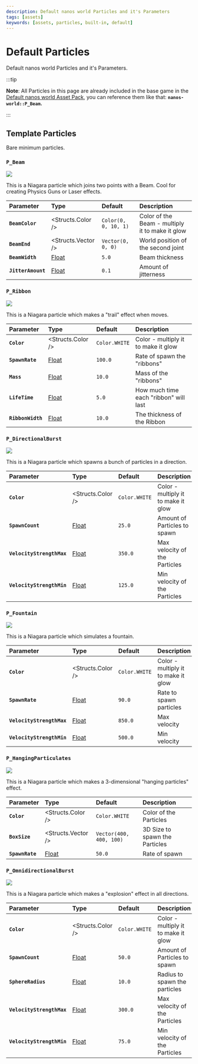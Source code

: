 ```yaml
---
description: Default nanos world Particles and it's Parameters
tags: [assets]
keywords: [assets, particles, built-in, default]
---
```


# Default Particles

Default nanos world Particles and it's Parameters.


:::tip

**Note**: All Particles in this page are already included in the base game in the [Default nanos world Asset Pack](./assets-modding/default-asset-pack/default-asset-pack.md), you can reference them like that: **`nanos-world::P_Beam`.**

:::

## Template Particles

Bare minimum particles.

### `P_Beam`

![](/img/docs/default-particles-beam.jpg)

This is a Niagara particle which joins two points with a Beam. Cool for creating Physics Guns or Laser effects.

| Parameter | Type | Default | Description |
| :--- | :--- | :--- | :--- |
| **`BeamColor`** | <Structs.Color /> | `Color(0, 0, 10, 1)` | Color of the Beam - multiply it to make it glow |
| **`BeamEnd`** | <Structs.Vector /> | `Vector(0, 0, 0)` | World position of the second joint |
| **`BeamWidth`** | [Float](./scripting-reference/classes/particle.mdx#setparameterfloat) | `5.0` | Beam thickness |
| **`JitterAmount`** | [Float](./scripting-reference/classes/particle.mdx#setparameterfloat) | `0.1` | Amount of jitterness |

### `P_Ribbon`

![](/img/docs/default-particles-ribbon.jpg)

This is a Niagara particle which makes a "trail" effect when moves.

| Parameter | Type | Default | Description |
| :--- | :--- | :--- | :--- |
| **`Color`** | <Structs.Color /> | `Color.WHITE` | Color - multiply it to make it glow |
| **`SpawnRate`** | [Float](./scripting-reference/classes/particle.mdx#setparameterfloat) | `100.0` | Rate of spawn the "ribbons" |
| **`Mass`** | [Float](./scripting-reference/classes/particle.mdx#setparameterfloat) | `10.0` | Mass of the "ribbons" |
| **`LifeTime`** | [Float](./scripting-reference/classes/particle.mdx#setparameterfloat) | `5.0` | How much time each "ribbon" will last |
| **`RibbonWidth`** | [Float](./scripting-reference/classes/particle.mdx#setparameterfloat) | `10.0` | The thickness of the Ribbon |

### `P_DirectionalBurst`

![](/img/docs/default-particles-directional-burst.jpg)

This is a Niagara particle which spawns a bunch of particles in a direction.

| Parameter | Type | Default | Description |
| :--- | :--- | :--- | :--- |
| **`Color`** | <Structs.Color /> | `Color.WHITE` | Color - multiply it to make it glow |
| **`SpawnCount`** | [Float](./scripting-reference/classes/particle.mdx#setparameterfloat) | `25.0` | Amount of Particles to spawn |
| **`VelocityStrengthMax`** | [Float](./scripting-reference/classes/particle.mdx#setparameterfloat) | `350.0` | Max velocity of the Particles |
| **`VelocityStrengthMin`** | [Float](./scripting-reference/classes/particle.mdx#setparameterfloat) | `125.0` | Min velocity of the Particles |

### `P_Fountain`

![](/img/docs/default-particles-fountain.jpg)

This is a Niagara particle which simulates a fountain.

| Parameter | Type | Default | Description |
| :--- | :--- | :--- | :--- |
| **`Color`** | <Structs.Color /> | `Color.WHITE` | Color - multiply it to make it glow |
| **`SpawnRate`** | [Float](./scripting-reference/classes/particle.mdx#setparameterfloat) | `90.0` | Rate to spawn particles |
| **`VelocityStrengthMax`** | [Float](./scripting-reference/classes/particle.mdx#setparameterfloat) | `850.0` | Max velocity |
| **`VelocityStrengthMin`** | [Float](./scripting-reference/classes/particle.mdx#setparameterfloat) | `500.0` | Min velocity |

### `P_HangingParticulates`

![](/img/docs/default-particles-hanging.jpg)

This is a Niagara particle which makes a 3-dimensional "hanging particles" effect.

| Parameter | Type | Default | Description |
| :--- | :--- | :--- | :--- |
| **`Color`** | <Structs.Color /> | `Color.WHITE` | Color of the Particles |
| **`BoxSize`** | <Structs.Vector /> | `Vector(400, 400, 100)` | 3D Size to spawn the Particles |
| **`SpawnRate`** | [Float](./scripting-reference/classes/particle.mdx#setparameterfloat) | `50.0` | Rate of spawn |

### `P_OmnidirectionalBurst`

![](/img/docs/default-particles-omnidirectional-burst.jpg)

This is a Niagara particle which makes a "explosion" effect in all directions.

| Parameter | Type | Default | Description |
| :--- | :--- | :--- | :--- |
| **`Color`** | <Structs.Color /> | `Color.WHITE` | Color - multiply it to make it glow |
| **`SpawnCount`** | [Float](./scripting-reference/classes/particle.mdx#setparameterfloat) | `50.0` | Amount of Particles to spawn |
| **`SphereRadius`** | [Float](./scripting-reference/classes/particle.mdx#setparameterfloat) | `10.0` | Radius to spawn the particles |
| **`VelocityStrengthMax`** | [Float](./scripting-reference/classes/particle.mdx#setparameterfloat) | `300.0` | Max velocity of the Particles |
| **`VelocityStrengthMin`** | [Float](./scripting-reference/classes/particle.mdx#setparameterfloat) | `75.0` | Min velocity of the Particles |

